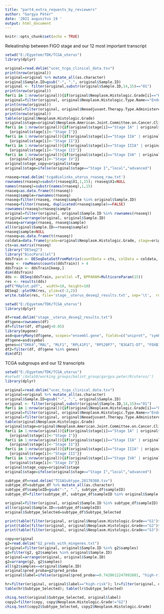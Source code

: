 ---
title: "part4_extra_requests_by_reviewers"
author: "Gargya Péter"
date: '2021 augusztus 19 '
output: html_document
---

```{r setup, include=FALSE}
knitr::opts_chunk$set(echo = TRUE)
```

Releatinship between FIGO stage and our 12 most important transcript
```{r}
setwd("E:/Egyetem/TDK/TCGA_uterus")
library(dplyr)

original=read.delim("ucec_tcga_clinical_data.tsv")
print(nrow(original))
original=original %>% mutate_all(as.character)
original$Sample.ID=gsub("-", ".", original$Sample.ID)
original <- filter(original,substr(original$Sample.ID,14,15)=="01")
print(nrow(original))
for(i in 1:nrow(original)){if(original$Neoplasm.Histologic.Grade[i]=="High Grade"){original$Neoplasm.Histologic.Grade[i]<-"G3"}}
original=filter(original, original$Neoplasm.Histologic.Type.Name=="Endometrioid endometrial adenocarcinoma")
print(nrow(original))
original=filter(original, original$Neoadjuvant.Therapy.Type.Administered.Prior.To.Resection.Text=="No")
print(nrow(original))
table(original$Neoplasm.Histologic.Grade)
original$stage=original$Neoplasm.American.Joint.Committee.on.Cancer.Clinical.Group.Stage
for(i in 1:nrow(original)){if(original$stage[i]=="Stage IA" | original$stage[i]=="Stage IB" | original$stage[i]=="Stage IC")
  {original$stage[i]<-"Stage I"}}
for(i in 1:nrow(original)){if(original$stage[i]=="Stage IIA" | original$stage[i]=="Stage IIB")
  {original$stage[i]<-"Stage II"}}
for(i in 1:nrow(original)){if(original$stage[i]=="Stage IIIA" | original$stage[i]=="Stage IIIB" | original$stage[i]=="Stage IIIC" | original$stage[i]=="Stage IIIC1" | original$stage[i]=="Stage IIIC2")
  {original$stage[i]<-"Stage III"}}
for(i in 1:nrow(original)){if(original$stage[i]=="Stage IVA" | original$stage[i]=="Stage IVB")
  {original$stage[i]<-"Stage IV"}}
original$stage_copy=original$stage
original$stage=ifelse(original$stage=="Stage I","local","advanced")

rnaseq=read.delim('tcgaBiolinks_uterus_rnaseq_raw.txt')
rownames(rnaseq)=substr(rnaseq$X1,1,15); rnaseq$X1=NULL
names(rnaseq)=substr(names(rnaseq),1,15)
rnaseq=as.data.frame(t(rnaseq))
rnaseq$sample=rownames(rnaseq)
rnaseq=filter(rnaseq, rnaseq$sample %in% original$Sample.ID)
rnaseq=filter(rnaseq, duplicated(rnaseq$sample)==FALSE)
rownames(rnaseq)=rnaseq$sample
original=filter(original, original$Sample.ID %in% rownames(rnaseq))
original=arrange(original, original$Sample.ID)
rnaseq=arrange(rnaseq, rnaseq$sample)
all(original$Sample.ID==rnaseq$sample)
rnaseq$sample=NULL
rnaseq=as.data.frame(t(rnaseq))
coldata=data.frame(grade=original$Neoplasm.Histologic.Grade, stage=original$stage, row.names = colnames(rnaseq))
cts=as.matrix(rnaseq)
library("DESeq2")
library("BiocParallel")
ddsTrain <- DESeqDataSetFromMatrix(countData = cts, colData = coldata, design = ~stage) #!!!!!!!!!!!
keep <- rowMeans(counts(ddsTrain)) > 4
ddsTrain <- ddsTrain[keep,]
dim(ddsTrain)
dds <- DESeq(ddsTrain, parallel =T, BPPARAM=MulticoreParam(15))
res <- results(dds)
pdf("MAplot.pdf",  width=10, height=10)
DESeq2::plotMA(res, ylim=c(-2,2))
write.table(res, file='stage__uterus_deseq2_results.txt', sep='\t',  row.names=TRUE, col.names=TRUE, quote=FALSE)
```
```{r}
setwd("E:/Egyetem/TDK/TCGA_uterus")
library(dplyr)

df=read.delim("stage__uterus_deseq2_results.txt")
df$gene=rownames(df)
df=filter(df, df$padj<0.05)
library(mygene)
asd=queryMany(df$gene, scopes="ensembl.gene", fields=c("uniprot", "symbol", "reporter"), species="human")
df$gene=asd$symbol
genes=c("DKK4","MAL", "MLF1", "RPL41P1", "RPS28P7", "B3GAT1-DT", "FOXB1", "UCHL1", "CRABP1", "LOC283177", "PEG10", "HABP2", "EDN3", "LOC283177", "MLF1", "DKK4")
df2=filter(df, df$gene %in% genes)
dim(df2)
```

TCGA subgroups and our 12 transcripts
```{r}
setwd("E:/Egyetem/TDK/TCGA_uterus")
#setwd('/data10/working_groups/balint_group/gargya.peter/R/uterus/')
library(dplyr)

original=read.delim("ucec_tcga_clinical_data.tsv")
original=original %>% mutate_all(as.character)
original$Sample.ID=gsub("-", ".", original$Sample.ID)
original <- filter(original,substr(original$Sample.ID,14,15)=="01")
for(i in 1:nrow(original)){if(original$Neoplasm.Histologic.Grade[i]=="High Grade"){original$Neoplasm.Histologic.Grade[i]<-"G3"}}
original=filter(original, original$Neoplasm.Histologic.Type.Name=="Endometrioid endometrial adenocarcinoma")
original=filter(original, original$Neoadjuvant.Therapy.Type.Administered.Prior.To.Resection.Text=="No")
table(original$Neoplasm.Histologic.Grade)
original$stage=original$Neoplasm.American.Joint.Committee.on.Cancer.Clinical.Group.Stage
for(i in 1:nrow(original)){if(original$stage[i]=="Stage IA" | original$stage[i]=="Stage IB" | original$stage[i]=="Stage IC")
  {original$stage[i]<-"Stage I"}}
for(i in 1:nrow(original)){if(original$stage[i]=="Stage IIA" | original$stage[i]=="Stage IIB")
  {original$stage[i]<-"Stage II"}}
for(i in 1:nrow(original)){if(original$stage[i]=="Stage IIIA" | original$stage[i]=="Stage IIIB" | original$stage[i]=="Stage IIIC" | original$stage[i]=="Stage IIIC1" | original$stage[i]=="Stage IIIC2")
  {original$stage[i]<-"Stage III"}}
for(i in 1:nrow(original)){if(original$stage[i]=="Stage IVA" | original$stage[i]=="Stage IVB")
  {original$stage[i]<-"Stage IV"}}
original$stage_copy=original$stage
original$stage=ifelse(original$stage=="Stage I","local","advanced")

subtype_df=read.delim("TCGASubtype.20170308.tsv")
subtype_df=subtype_df %>% mutate_all(as.character)
subtype_df$sampleID=gsub("-", ".", subtype_df$sampleID)
subtype_df=filter(subtype_df, subtype_df$sampleID %in% original$Sample.ID)

original=filter(original, original$Sample.ID %in% subtype_df$sampleID)
all(original$Sample.ID==subtype_df$sampleID)
original$Subtype_Selected=subtype_df$Subtype_Selected

print(table(filter(original, original$Neoplasm.Histologic.Grade=="G1")$Subtype_Selected))
print(table(filter(original, original$Neoplasm.Histologic.Grade=="G2")$Subtype_Selected))
print(table(filter(original, original$Neoplasm.Histologic.Grade=="G3")$Subtype_Selected))

copy=original
g2=read.delim("G2_preds_with_mingenes.txt")
original=filter(original, original$Sample.ID %in% g2$samples)
g2=filter(g2, g2$samples %in% original$Sample.ID)
original=arrange(original, original$Sample.ID)
g2=arrange(g2, g2$samples)
all(g2$samples==original$Sample.ID)
original$pred_proba=g2$pred_proba
original$label=ifelse(original$pred_proba>=0.7420612247092881, "high-risk", "low-risk")

hr=filter(original, original$label=="high-risk"); lr=filter(original, original$label=="low-risk")
table(hr$Subtype_Selected); table(lr$Subtype_Selected)

chisq.test(original$Subtype_Selected, original$label)
copy2=filter(copy, copy$Neoplasm.Histologic.Grade!="G2")
chisq.test(copy2$Subtype_Selected, copy2$Neoplasm.Histologic.Grade)
```
